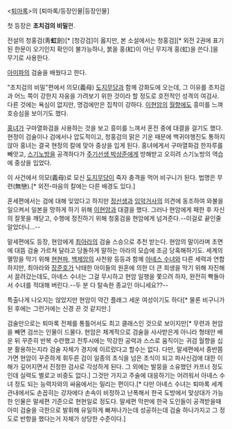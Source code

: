 <[[퇴마록]]>의 [퇴마록/등장인물|등장인물]

첫 등장은 '''초치검의 비밀'''편.

전설의 청홍검(靑'''虹'''劍)[* [청강검]이 옳지만, 본 소설에서는 청홍검][* 외전 2권에 표기된 한문이 오기인지 확인이 불가능하나, 붉을 홍(紅)이 아닌 무지개 홍(虹)을 쓴다.]을 무기로 사용한다.

[[아미파]]의 검술을 배웠다고 한다.

"초치검의 비밀"편에서 의모(義母) [[도지무당]]과 함께 강화도에 오는데, 그 이유를 초치검과 어느 쪽이 강한지 자웅을 가려보기 위한 것이라 할 정도로 호전적인 성격의 여검사. 다른 것에는 욕심이 없지만, 명검에만은 집착이 강하다. [[이현암]]의 [[월향]]에도 흥미를 느껴 호승심을 보이기도 했다.

[[홍녀]]가 구마열화검을 사용하는 것을 보고 흥미를 느껴서 혼전 중에 대결을 걸기도 했다. 현정이 검술이나 검에서나 압도적이고, 청홍검의 맑은 기운 때문에 백귀야행진도 통하지 않아 홍녀는 결국 현정의 칼에 맞아 중상을 입게 된다. 홍녀에게서 구마열화검 한자루를 빼앗고, [[스기노방]]을 공격하다가 [[주기선생 박상준]]에게 방해받고 오히려 스기노방의 역습에 중상을 입었다.

이 사건에서 의모(義母)로 모신 [[도지무당]]이 죽자 충격을 먹어 비구니가 된다. 법명은 무련(無戀).[* 외전-마음의 칼에는 다른 배경도 있다.]

혼세편에서는 검에 대해 잊었다고 하지만 [[정선생]]과 [[임악거사]]의 의견에 동조하여 와불을 일으켜서 일본을 망하게 하기 위해 [[이현암]]과 대결을 했다. 그러나 현암에게 패한 후 자신의 잘못을 깨닫고, 수행에 정진하기 위해 청홍검을 현암에게 넘겨준다.--이걸로 끝인줄 알았더니…--

말세편에도 등장, 현암에게 [[최아라]]의 검술 스승으로 추천 받는다. 현암의 말이라며 초면에 대뜸 검술 가르쳐 달라고 당돌하게 말하는 아라의 모습에 조금 당혹해하기도. 세계의 멸망을 막기 위해 [[현현파]], [[백제암]]의 사천왕 등등과 함께 [[아녜스 수녀]]와 다른 세력과 연합하지만, 최아라와 [[장준호]]가 낙태한 아이들의 원혼에 의한 더 큰 희생을 막기 위해 자진해서 끌려갔는데도, 아녜스 수녀는 그걸 무시하고 현암 일행을 쫓으려 하자, 완전히 빡돌아서 수녀를 적대해 버린다.--두 분 다 탈속한 종교인 아니세요??--

특출나게 나오지는 않았지만 현암이 약간 플래그 세운 여성이기도 하다[* 물론 비구니가 된 후에는 그런거에는 신경 끈 것 같지만.]

검술만으로는 퇴마록 전체를 통틀어서도 최고 클래스인 것으로 보이지만[* 무련과 현암을 빼면 검쓰는 인물이 드물다. 현암은 체계적으로 검술을 사사받은게 아니라 형태만 배운 뒤 꾸준히 반복 수련했고 전투시에는 막강한 공력과 스스로 움직이는 귀검 월향을 십분 활용하는지라 검술 자체가 경지에 이르렀다고 할수는 없다. 다만, 말세편에서 중반쯤 가면 현암이 꾸준하게 휘두른 검이 일종의 초식을 넘은 초식이 되고 파사신검에 대한 이해가 깊어지면서 진정한 검사로 각성하게 된다. 그 외에는 발뭉을 소유했던 카프너 정도인데 실력도 별로고 비중도 없다.] 그것만 가지고 주술에 대응하기는 어려워서 아녜스 수녀 정도 되는 능력자와의 싸움에서는 밀리는 편이다.[* 다만 아녜스 수녀는 퇴마록 세계관내에서도 손꼽히는 강자에다 손속이 비정하고 난폭해서 한국 도방에서 맞상대가 가능한 인물은 말세편 기준으로 현현일로 정도다. 말세편 막판에 한국 도인들이 공격받을때 아미 검술을 극한으로 발휘해 유일하게 빠져나가는데 성공하는데 검술 하나가지고 그 정도로 반항을 했다는거 자체가 상당한 수준이다.]
